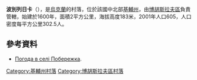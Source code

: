 {{coord|49|23|21|N|30|39|48|E|scale:30000|display=title}}

<!-- 檔案不存在 [[Image:Krasnogorodka.JPG|thumb]] -->
<!-- 檔案不存在 [[Image:Stavok_pober.JPG|thumb]] -->

'''波別列日卡'''（{{lang-uk|Побережка}}），是[[烏克蘭|烏克蘭]]的村落，位於該國中北部[[基輔州|基輔州]]，由[[博胡斯拉夫區|博胡斯拉夫區]]負責管轄，始建於1600年，面積2平方公里，海拔高度183米，2001年人口605，人口密度每平方公里302.5人。

==參考資料==
* [http://rp5.ua/22658/ua Погода в селі Побережка].

{{DEFAULTSORT:Побережка}}
[[Category:基輔州村落|Category:基輔州村落]]
[[Category:博胡斯拉夫區村落|Category:博胡斯拉夫區村落]]


{{Kiev-geo-stub}}